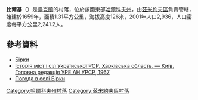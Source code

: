 {{coord|49|43|5|N|36|3|19|E|scale:100000_region:UA|display=title}}

'''比爾基'''（{{lang-uk|Бірки}}）是[[烏克蘭|烏克蘭]]的村落，位於該國東部[[哈爾科夫州|哈爾科夫州]]，由[[茲米約夫區|茲米約夫區]]負責管轄，始建於1659年，面積1.31平方公里，海拔高度126米，2001年人口2,936，人口密度每平方公里2,241.2人。

==參考資料==
* [http://w1.c1.rada.gov.ua/pls/z7502/A005?rdat1=17.09.2011&rf7571=33058 Бірки]
* [https://web.archive.org/web/20110824062948/http://www.igsu.org.ua/Harkovskja.obl/Zmievskij.rajon/Borki.html Історія міст і сіл Української РСР. Харківська область. — Київ, Головна редакція УРЕ АН УРСР, 1967]
* [http://weather.in.ua/ua/har'kovskaja/1421 Погода в селі Бірки] {{Wayback|url=http://weather.in.ua/ua/har%27kovskaja/1421 |date=20160323024957 }}

{{DEFAULTSORT:Бірки}}
[[Category:哈爾科夫州村落|Category:哈爾科夫州村落]]
[[Category:茲米約夫區村落|Category:茲米約夫區村落]]


{{Kharkiv-geo-stub}}